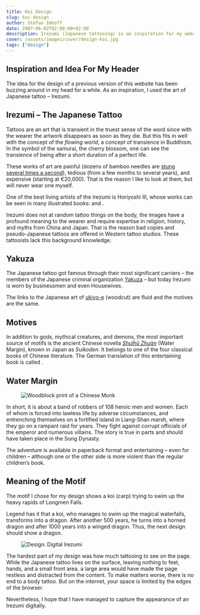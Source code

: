 ```yaml
---
title: Koi Design
slug: koi-design
author: Stefan Imhoff
date: 2007-06-02T02:00:00+02:00
description: Irezumi (Japanese tattooing) is an inspiration for my website and the origin of my design.
cover: /assets/images/cover/design-koi.jpg
tags: ["design"]
---
```


## Inspiration and Idea For My Header

The idea for the design of a previous version of this website has been buzzing around in my head for a while. As an inspiration, I used the art of Japanese tattoo – Irezumi.

## Irezumi – The Japanese Tattoo

Tattoos are an art that is transient in the truest sense of the word since with the wearer the artwork disappears as soon as they die. But this fits in well with the concept of the _flowing world_, a concept of transience in Buddhism. In the symbol of the samurai, the cherry blossom, one can see the transience of being after a short duration of a perfect life.

These works of art are painful (dozens of bamboo needles are [stung several times a second](https://youtu.be/NddXHY2QUV0)), tedious (from a few months to several years), and expensive (starting at €20,000). That is the reason I like to look at them, but will never wear one myself.

One of the best living artists of the Irezumi is Horiyoshi III, whose works can be seen in many illustrated books: <AffiliateLink asin="9074822452" text="Tattoos from the Floating World: Ukiyo-e Motif’s in Japanese Tattoo" /> and <AffiliateLink asin="0764312014" text="Bushido: Legacies of the Japanese Tattoo" />.

<Bookshelf>
  <AmazonBook asin="9074822452" />
  <AmazonBook asin="0764312014" />
</Bookshelf>

Irezumi does not at random tattoo things on the body, the images have a profound meaning to the wearer and require expertise in religion, history, and myths from China and Japan. That is the reason bad copies and pseudo-Japanese tattoos are offered in Western tattoo studios. These tattooists lack this background knowledge.

## Yakuza

The Japanese tattoo got famous through their most significant carriers – the members of the Japanese criminal organization [Yakuza](https://en.wikipedia.org/wiki/Yakuza) – but today Irezumi is worn by businessmen and even Housewives.

The links to the Japanese art of [ukiyo-e](https://en.wikipedia.org/wiki/Ukiyo-e) (woodcut) are fluid and the motives are the same.

## Motives

In addition to gods, mythical creatures, and demons, the most important source of motifs is the ancient Chinese novella _[Shuǐhǔ Zhuàn](https://en.wikipedia.org/wiki/Water_Margin)_ (Water Margin), known in Japan as _Suikoden_. It belongs to one of the four classical books of Chinese literature. The German translation of this entertaining book is called _<AffiliateLink asin="3458318917" text="Die Räuber vom Liang Schan Moor" />_.

## Water Margin

<Figure
  caption="Motif from Suikoden by Kuniyoshi: Captain Lu-Ta, the flowery monk, smashes a tree with a blow to impress a gang of good-for-nothings."
  size="wide"
>
  <Image src="/assets/images/posts/suikoden-luta.jpg" alt="Woodblock print of a Chinese Monk" />
</Figure>

In short, it is about a band of robbers of 108 heroic men and women. Each of whom is forced into lawless life by adverse circumstances, and entrenching themselves on a fortified island in Liang-Shan marsh, where they go on a rampant raid for years. They fight against corrupt officials of the emperor and numerous villains. The story is true in parts and should have taken place in the Song Dynasty.

The adventure is available in paperback format and entertaining – even for children – although one or the other side is more violent than the regular children’s book.

## Meaning of the Motif

The motif I chose for my design shows a koi (carp) trying to swim up the heavy rapids of Longmen Falls.

Legend has it that a koi, who manages to swim up the magical waterfalls, transforms into a dragon. After another 500 years, he turns into a horned dragon and after 1000 years into a winged dragon. Thus, the next design should show a dragon.

<Figure
  caption="Koi floating up the Longmen Waterfalls. It contains typical elements such as leaves, flowers, and wave crests."
  size="fullsize"
>
  <Image src="/assets/images/posts/design-koi.png" format="avif" alt="Design: Digital Irezumi" />
</Figure>

The hardest part of my design was how much tattooing to see on the page. While the Japanese tattoo lives on the surface, leaving nothing to feet, hands, and a small front area, a large area would have made the page restless and distracted from the content. To make matters worse, there is no end to a body tattoo. But on the internet, your space is limited by the edges of the browser.

Nevertheless, I hope that I have managed to capture the appearance of an Irezumi digitally.
